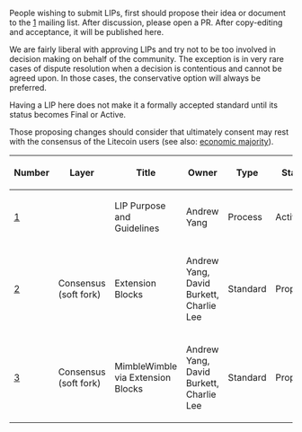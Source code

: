 People wishing to submit LIPs, first should propose their idea or document to the [https://groups.google.com/forum/#!forum/litecoin-dev] mailing list. After discussion, please open a PR. After copy-editing and acceptance, it will be published here.

We are fairly liberal with approving LIPs and try not to be too involved in decision making on behalf of the community. The exception is in very rare cases of dispute resolution when a decision is contentious and cannot be agreed upon. In those cases, the conservative option will always be preferred.

Having a LIP here does not make it a formally accepted standard until its status becomes Final or Active.

Those proposing changes should consider that ultimately consent may rest with the consensus of the Litecoin users (see also: [https://en.bitcoin.it/wiki/Economic_majority economic majority]).

{| class="wikitable sortable" style="width: auto; text-align: center; font-size: smaller; table-layout: fixed;"
!Number
!Layer
!Title
!Owner
!Type
!Status
|- style="background-color: #ffcfcf"
| [[lip-0001.mediawiki|1]]
|
| LIP Purpose and Guidelines
| Andrew Yang
| Process
| Active
|- style="background-color: #cfffcf"
| [[lip-0002.mediawiki|2]]
| Consensus (soft fork)	
| Extension Blocks
| Andrew Yang, David Burkett, Charlie Lee
| Standard
| Proposed
|-
| [[lip-0003.mediawiki|3]]
| Consensus (soft fork)	
| MimbleWimble via Extension Blocks
| Andrew Yang, David Burkett, Charlie Lee
| Standard
| Proposed
|}

<!-- IMPORTANT!  See the instructions at the top of this page, do NOT JUST add LIPs here! -->
